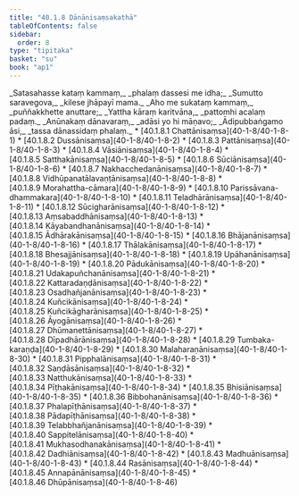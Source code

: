 ```yaml
---
title: "40.1.8 Dānānisaṃsakathā"
tableOfContents: false
sidebar:
  order: 8
type: "tipitaka"
basket: "su"
book: "ap1"
---
```



<DynamicBreadcrumb />

<Division number="86" book="ap1">

<Paragraph number="4383" type="verses" book="ap1">
_Satasahasse kataṃ kammaṃ,_  
_phalaṃ dassesi me idha;_  
_Sumutto saravegova,_  
_kilese jhāpayī mama._  




</Paragraph>

</Division>
<Division number="87" book="ap1">

<Paragraph number="4384" type="verses" book="ap1">
_Aho me sukataṃ kammaṃ,_  
_puññakkhette anuttare;_  
_Yattha kāraṃ karitvāna,_  
_pattomhi acalaṃ padaṃ._  




</Paragraph>

</Division>
<Division number="88" book="ap1">

<Paragraph number="4385" type="verses" book="ap1">
_Anūnakaṃ dānavaraṃ,_  
_adāsi yo hi māṇavo;_  
_Ādipubbaṅgamo āsi,_  
_tassa dānassidaṃ phalaṃ._  


</Paragraph>
</Division>

<TableOfContents book="ap1" section="40.1.8">
* [40.1.8.1 Chattānisaṃsa](40-1-8/40-1-8-1)
* [40.1.8.2 Dussānisaṃsa](40-1-8/40-1-8-2)
* [40.1.8.3 Pattānisaṃsa](40-1-8/40-1-8-3)
* [40.1.8.4 Vāsiānisaṃsa](40-1-8/40-1-8-4)
* [40.1.8.5 Satthakānisaṃsa](40-1-8/40-1-8-5)
* [40.1.8.6 Sūciānisaṃsa](40-1-8/40-1-8-6)
* [40.1.8.7 Nakhacchedanānisaṃsa](40-1-8/40-1-8-7)
* [40.1.8.8 Vidhūpanatālavaṇṭānisaṃsa](40-1-8/40-1-8-8)
* [40.1.8.9 Morahattha-cāmara](40-1-8/40-1-8-9)
* [40.1.8.10 Parissāvana-dhammakara](40-1-8/40-1-8-10)
* [40.1.8.11 Teladhārānisaṃsa](40-1-8/40-1-8-11)
* [40.1.8.12 Sūcigharānisaṃsa](40-1-8/40-1-8-12)
* [40.1.8.13 Aṃsabaddhānisaṃsa](40-1-8/40-1-8-13)
* [40.1.8.14 Kāyabandhanānisaṃsa](40-1-8/40-1-8-14)
* [40.1.8.15 Ādhārakānisaṃsa](40-1-8/40-1-8-15)
* [40.1.8.16 Bhājanānisaṃsa](40-1-8/40-1-8-16)
* [40.1.8.17 Thālakānisaṃsa](40-1-8/40-1-8-17)
* [40.1.8.18 Bhesajjānisaṃsa](40-1-8/40-1-8-18)
* [40.1.8.19 Upāhanānisaṃsa](40-1-8/40-1-8-19)
* [40.1.8.20 Pādukānisaṃsa](40-1-8/40-1-8-20)
* [40.1.8.21 Udakapuñchanānisaṃsa](40-1-8/40-1-8-21)
* [40.1.8.22 Kattaradaṇḍānisaṃsa](40-1-8/40-1-8-22)
* [40.1.8.23 Osadhañjanānisaṃsa](40-1-8/40-1-8-23)
* [40.1.8.24 Kuñcikānisaṃsa](40-1-8/40-1-8-24)
* [40.1.8.25 Kuñcikāgharānisaṃsa](40-1-8/40-1-8-25)
* [40.1.8.26 Āyogānisaṃsa](40-1-8/40-1-8-26)
* [40.1.8.27 Dhūmanettānisaṃsa](40-1-8/40-1-8-27)
* [40.1.8.28 Dīpadhārānisaṃsa](40-1-8/40-1-8-28)
* [40.1.8.29 Tumbaka-karaṇḍa](40-1-8/40-1-8-29)
* [40.1.8.30 Malaharaṇānisaṃsa](40-1-8/40-1-8-30)
* [40.1.8.31 Pipphalānisaṃsa](40-1-8/40-1-8-31)
* [40.1.8.32 Saṇḍāsānisaṃsa](40-1-8/40-1-8-32)
* [40.1.8.33 Natthukānisaṃsa](40-1-8/40-1-8-33)
* [40.1.8.34 Pīṭhakānisaṃsa](40-1-8/40-1-8-34)
* [40.1.8.35 Bhisiānisaṃsa](40-1-8/40-1-8-35)
* [40.1.8.36 Bibbohanānisaṃsa](40-1-8/40-1-8-36)
* [40.1.8.37 Phalapīṭhānisaṃsa](40-1-8/40-1-8-37)
* [40.1.8.38 Pādapīṭhānisaṃsa](40-1-8/40-1-8-38)
* [40.1.8.39 Telabbhañjanānisaṃsa](40-1-8/40-1-8-39)
* [40.1.8.40 Sappitelānisaṃsa](40-1-8/40-1-8-40)
* [40.1.8.41 Mukhasodhanakānisaṃsa](40-1-8/40-1-8-41)
* [40.1.8.42 Dadhiānisaṃsa](40-1-8/40-1-8-42)
* [40.1.8.43 Madhuānisaṃsa](40-1-8/40-1-8-43)
* [40.1.8.44 Rasānisaṃsa](40-1-8/40-1-8-44)
* [40.1.8.45 Annapānānisaṃsa](40-1-8/40-1-8-45)
* [40.1.8.46 Dhūpānisaṃsa](40-1-8/40-1-8-46)
</TableOfContents>